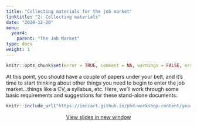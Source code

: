 ```yaml
---
title: "Collecting materials for the job market"
linktitle: "2: Collecting materials"
date: "2020-12-20"
menu:
  year4:
    parent: "The Job Market"
type: docs
weight: 1
---
```


```r
knitr::opts_chunk$set(error = TRUE, comment = NA, warnings = FALSE, errors = FALSE, messages = FALSE, tidy = FALSE, echo = FALSE)
```


At this point, you should have a couple of papers under your belt, and it's time to start thinking about other things you need to begin to enter the job market...things like a CV, a syllabus, etc. Here, we'll work through some basic requirements and suggestions for these stand-alone documents.


<center>

```r
knitr::include_url("https://imccart.github.io/phd-workshop-content/year4/basic-materials.html")
```


<p><a class="btn btn-primary btn-lg" target="_blank" href="https://imccart.github.io/phd-workshop-content/year4/basic-materials.html"><i class="fas fa-external-link-alt"></i> View slides in new window</a></p>

</center>
